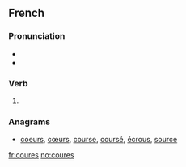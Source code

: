 ==French==

===Pronunciation===
* {{IPA|/kuʁ/|lang=fr}}
* {{exthomophones|lang=fr|cour|coure|courent|courre|cours|court|courts}}

===Verb===
{{fr-verb-form}}

# {{inflection of|courir||2|s|pres|sub|lang=fr}}

===Anagrams===
* [[coeurs#French|coeurs]], [[cœurs#French|cœurs]], [[course#French|course]], [[coursé#French|coursé]], [[écrous#French|écrous]], [[source#French|source]]

[[fr:coures]]
[[no:coures]]
